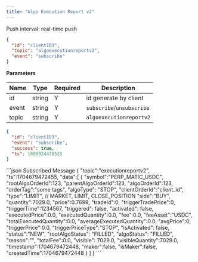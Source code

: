 ```yaml
---
title: "Algo Execution Report v2"
---
```


Push interval: real-time push

```json
{
  "id": "clientID3",
  "topic": "algoexecutionreportv2",
  "event": "subscribe"
}
```

**Parameters**

| Name  | Type   | Required | Description               |
| ----- | ------ | -------- | ------------------------- |
| id    | string | Y        | id generate by client     |
| event | string | Y        | `subscribe`/`unsubscribe` |
| topic | string | Y        | `algoexecutionreportv2`     |

<RequestExample>

```json Response
{
  "id": "clientID3",
  "event": "subscribe",
  "success": true,
  "ts": 1609924478533
}
```

</RequestExample>
<ResponseExample>
```json Subscribed Message
{
   "topic":"executionreportv2",
   "ts":1704679472455,
   "data":[
       {
          "symbol":"PERP_MATIC_USDC",
          "rootAlgoOrderId":123,
          "parentAlgoOrderId":123,
          "algoOrderId":123,
          "orderTag":"some tags",
          "algoType": "STOP",
          "clientOrderId":"client_id",
          "type":"LIMIT", // MARKET, LIMIT, CLOSE_POSITION
          "side":"BUY",
          "quantity":7029.0,
          "price":0.7699,
          "tradeId":0,
          "triggerTradePrice":0,
          "triggerTime":1234567,
          "triggered": false,
          "activated": false,
          "executedPrice":0.0,
          "executedQuantity":0.0,
          "fee":0.0,
          "feeAsset":"USDC",
          "totalExecutedQuantity":0.0,
          "averageExecutedQuantity":0.0,
          "avgPrice":0,
          "triggerPrice":0.0,
          "triggerPriceType":"STOP",
          "isActivated": false,
          "status":"NEW",
          "rootAlgoStatus": "FILLED",
          "algoStatus": "FILLED",
          "reason":"",
          "totalFee":0.0,
          "visible": 7029.0,
          "visibleQuantity":7029.0,
          "timestamp":1704679472448,
          "maker":false,
          "isMaker":false,
          "createdTime":1704679472448
       }
   ]
}
```
</ResponseExample>
